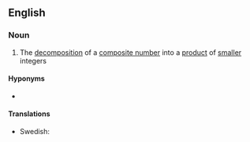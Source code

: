 ==English==
{{wikipedia}}

===Noun===
{{en-noun}}

# {{lb|en|mathematics}} The [[decomposition]] of a [[composite number]] into a [[product]] of [[small]]er integers

====Hyponyms====
* {{l|en|prime factorization}}

====Translations====
{{trans-top|factorization of a positive integer}}
* Swedish: {{t+|sv|heltalsfaktorisering}}
{{trans-mid}}
{{trans-bottom}}